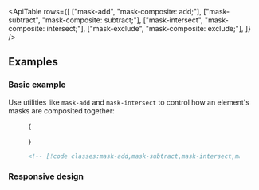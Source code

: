 

<ApiTable
  rows={[
    ["mask-add", "mask-composite: add;"],
    ["mask-subtract", "mask-composite: subtract;"],
    ["mask-intersect", "mask-composite: intersect;"],
    ["mask-exclude", "mask-composite: exclude;"],
  ]}
/>

## Examples

### Basic example

Use utilities like `mask-add` and `mask-intersect` to control how an element's masks are composited together:

<Figure>

<Example>
  {

}

</Example>

```html
<!-- [!code classes:mask-add,mask-subtract,mask-intersect,mask-exclude] -->
```

</Figure>

### Responsive design

<ResponsiveDesign property="mask-composite" defaultClass="mask-add" featuredClass="mask-subtract" />
